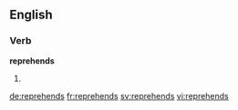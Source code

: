 ==English==

===Verb===
'''reprehends'''

# {{en-third-person singular of|reprehend}}

[[de:reprehends]]
[[fr:reprehends]]
[[sv:reprehends]]
[[vi:reprehends]]